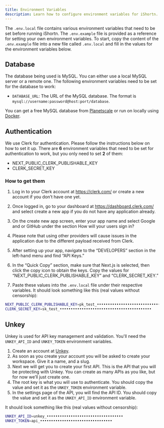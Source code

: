 ```yaml
---
title: Environment Variables
description: Learn how to configure environment variables for iShortn.
---
```


The `.env.local` file contains various environment variables that need to be set before running iShortn. The `.env.example` file is provided as a reference for setting your own environment variables.
To start, copy the content of the `.env.example` file into a new file called `.env.local` and fill in the values for the environment variables below.

## Database

The database being used is MySQL. You can either use a local MySQL server or a remote one. The following environment variables need to be set for the database to work:

- `DATABASE_URL`: The URL of the MySQL database. The format is `mysql://username:password@host:port/database`.

You can get a free MySQL database from [Planetscale](https://planetscale.com) or run on locally using [Docker](https://www.docker.com/).

## Authentication

We use Clerk for authentication. Please follow the instructions below on how to set it up.
There are **6** environment variables that need to be set for authentication to work, but you only need to set **2** of them:

- NEXT_PUBLIC_CLERK_PUBLISHABLE_KEY
- CLERK_SECRET_KEY

### How to get them

1. Log in to your Clerk account at https://clerk.com/ or create a new account if you don’t have one yet.

2. Once logged in, go to your dashboard at https://dashboard.clerk.com/ and select create a new app if you do not have any application already.

3. On the create new app screen, enter your app name and select Google and or GitHub under the section How will your users sign in?

4. Please note that using other providers will cause issues in the application due to the different payload received from Clerk.

5. After setting up your app, navigate to the “DEVELOPERS” section in the left-hand menu and find “API Keys.”

6. In the “Quick Copy” section, make sure that Next.js is selected, then click the copy icon to obtain the keys. Copy the values for “NEXT_PUBLIC_CLERK_PUBLISHABLE_KEY” and “CLERK_SECRET_KEY.”

7. Paste these values into the `.env.local` file under their respective variables. It should look something like this (real values without censorship):

```bash
NEXT_PUBLIC_CLERK_PUBLISHABLE_KEY=pk_test_••••••••••••••••••••••••••••••••••••••••••
CLERK_SECRET_KEY=sk_test_••••••••••••••••••••••••••••••••••••••••••
```

## Unkey

Unkey is used for API key management and validation.
You'll need the `UNKEY_API_ID` and `UNKEY_TOKEN` environment variables.

1. Create an account at [Unkey](https://unkey.dev/).
2. As soon as you create your account you will be asked to create your workspace. Give it a name, and a slug.
3. Next we will get you to create your first API. This is the API that you will be protecting with Unkey. You can create as many APIs as you like, but for now we’ll just create one.
4. The root key is what you will use to authenticate. You should copy the value and set it as the `UNKEY_TOKEN` environment variable.
5. In the settings page of the API, you will find the API ID. You should copy the value and set it as the `UNKEY_API_ID` environment variable.

It should look something like this (real values without censorship):

```bash
UNKEY_API_ID=unkey_•••••••••••••••••••••••••••••••••••
UNKEY_TOKEN=api_•••••••••••••••••••••••••••••••••
```
